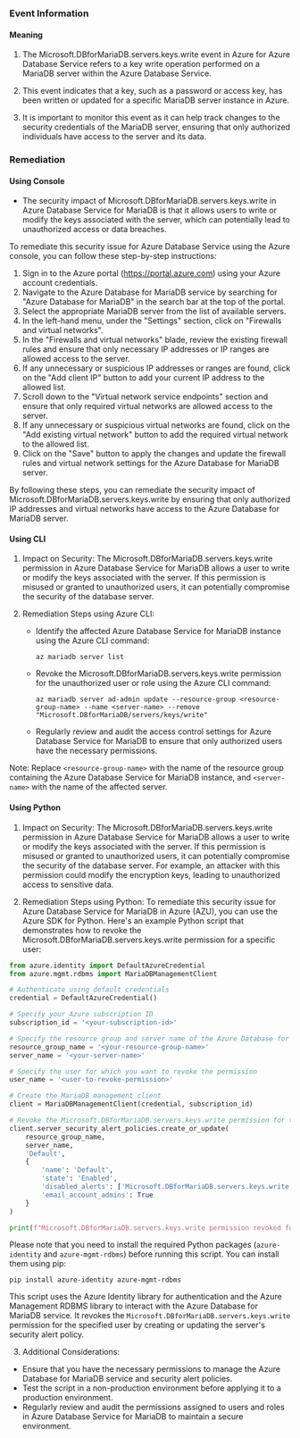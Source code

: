 
### Event Information

#### Meaning

1. The Microsoft.DBforMariaDB.servers.keys.write event in Azure for Azure Database Service refers to a key write operation performed on a MariaDB server within the Azure Database Service.

2. This event indicates that a key, such as a password or access key, has been written or updated for a specific MariaDB server instance in Azure.

3. It is important to monitor this event as it can help track changes to the security credentials of the MariaDB server, ensuring that only authorized individuals have access to the server and its data.

### Remediation

#### Using Console

- The security impact of Microsoft.DBforMariaDB.servers.keys.write in Azure Database Service for MariaDB is that it allows users to write or modify the keys associated with the server, which can potentially lead to unauthorized access or data breaches.

To remediate this security issue for Azure Database Service using the Azure console, you can follow these step-by-step instructions:

1. Sign in to the Azure portal (https://portal.azure.com) using your Azure account credentials.
2. Navigate to the Azure Database for MariaDB service by searching for "Azure Database for MariaDB" in the search bar at the top of the portal.
3. Select the appropriate MariaDB server from the list of available servers.
4. In the left-hand menu, under the "Settings" section, click on "Firewalls and virtual networks".
5. In the "Firewalls and virtual networks" blade, review the existing firewall rules and ensure that only necessary IP addresses or IP ranges are allowed access to the server.
6. If any unnecessary or suspicious IP addresses or ranges are found, click on the "Add client IP" button to add your current IP address to the allowed list.
7. Scroll down to the "Virtual network service endpoints" section and ensure that only required virtual networks are allowed access to the server.
8. If any unnecessary or suspicious virtual networks are found, click on the "Add existing virtual network" button to add the required virtual network to the allowed list.
9. Click on the "Save" button to apply the changes and update the firewall rules and virtual network settings for the Azure Database for MariaDB server.

By following these steps, you can remediate the security impact of Microsoft.DBforMariaDB.servers.keys.write by ensuring that only authorized IP addresses and virtual networks have access to the Azure Database for MariaDB server.

#### Using CLI

1. Impact on Security: The Microsoft.DBforMariaDB.servers.keys.write permission in Azure Database Service for MariaDB allows a user to write or modify the keys associated with the server. If this permission is misused or granted to unauthorized users, it can potentially compromise the security of the database server.

2. Remediation Steps using Azure CLI:
   - Identify the affected Azure Database Service for MariaDB instance using the Azure CLI command: 
     ```
     az mariadb server list
     ```

   - Revoke the Microsoft.DBforMariaDB.servers.keys.write permission for the unauthorized user or role using the Azure CLI command:
     ```
     az mariadb server ad-admin update --resource-group <resource-group-name> --name <server-name> --remove "Microsoft.DBforMariaDB/servers/keys/write"
     ```

   - Regularly review and audit the access control settings for Azure Database Service for MariaDB to ensure that only authorized users have the necessary permissions.

Note: Replace `<resource-group-name>` with the name of the resource group containing the Azure Database Service for MariaDB instance, and `<server-name>` with the name of the affected server.

#### Using Python

1. Impact on Security: The Microsoft.DBforMariaDB.servers.keys.write permission in Azure Database Service for MariaDB allows a user to write or modify the keys associated with the server. If this permission is misused or granted to unauthorized users, it can potentially compromise the security of the database server. For example, an attacker with this permission could modify the encryption keys, leading to unauthorized access to sensitive data.

2. Remediation Steps using Python: To remediate this security issue for Azure Database Service for MariaDB in Azure (AZU), you can use the Azure SDK for Python. Here's an example Python script that demonstrates how to revoke the Microsoft.DBforMariaDB.servers.keys.write permission for a specific user:

```python
from azure.identity import DefaultAzureCredential
from azure.mgmt.rdbms import MariaDBManagementClient

# Authenticate using default credentials
credential = DefaultAzureCredential()

# Specify your Azure subscription ID
subscription_id = '<your-subscription-id>'

# Specify the resource group and server name of the Azure Database for MariaDB
resource_group_name = '<your-resource-group-name>'
server_name = '<your-server-name>'

# Specify the user for which you want to revoke the permission
user_name = '<user-to-revoke-permission>'

# Create the MariaDB management client
client = MariaDBManagementClient(credential, subscription_id)

# Revoke the Microsoft.DBforMariaDB.servers.keys.write permission for the user
client.server_security_alert_policies.create_or_update(
    resource_group_name,
    server_name,
    'Default',
    {
        'name': 'Default',
        'state': 'Enabled',
        'disabled_alerts': ['Microsoft.DBforMariaDB.servers.keys.write'],
        'email_account_admins': True
    }
)

print(f"Microsoft.DBforMariaDB.servers.keys.write permission revoked for user: {user_name}")
```

Please note that you need to install the required Python packages (`azure-identity` and `azure-mgmt-rdbms`) before running this script. You can install them using pip:

```
pip install azure-identity azure-mgmt-rdbms
```

This script uses the Azure Identity library for authentication and the Azure Management RDBMS library to interact with the Azure Database for MariaDB service. It revokes the `Microsoft.DBforMariaDB.servers.keys.write` permission for the specified user by creating or updating the server's security alert policy.

3. Additional Considerations:
- Ensure that you have the necessary permissions to manage the Azure Database for MariaDB service and security alert policies.
- Test the script in a non-production environment before applying it to a production environment.
- Regularly review and audit the permissions assigned to users and roles in Azure Database Service for MariaDB to maintain a secure environment.

